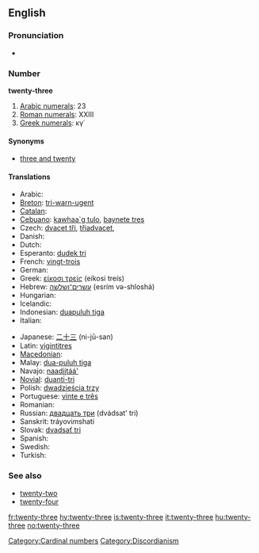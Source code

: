==English==

===Pronunciation===
* {{audio|en-us-twenty-three.ogg|Audio (US)}}

===Number===
'''twenty-three'''

# [[w:Arabic numerals|Arabic numerals]]: 23
# [[w:Roman numerals|Roman numerals]]: XXIII
# [[w:Greek numerals|Greek numerals]]: κγ΄

====Synonyms====
* [[three and twenty]]

====Translations====
{{trans-top|twenty-three}}
* Arabic: {{Arab|[[ثلاثة وعشرين]]}} {{unicode|(θalāθa w-ʕišrīn)}}
* [[Breton]]: [[tri-warn-ugent]]
* [[Catalan]]: {{t+|ca|vint-i-tres}}
* [[Cebuano]]: [[kawhaa`g tulo]], [[baynete tres]]
* Czech: [[dvacet tři]], [[třiadvacet]],
* Danish: {{t-|da|treogtyve}}
* Dutch: {{t+|nl|drieëntwintig}}
* Esperanto: [[dudek tri]]
* French: [[vingt-trois]] {{m}}
* German: {{t+|de|dreiundzwanzig}}
* Greek: [[είκοσι τρείς]] (eíkosi treís)
* Hebrew: [[עשרים־ושלשה]] (esrím və-shloshá)
* Hungarian: {{t+|hu|huszonhárom}}
* Icelandic: {{t+|is|tuttugu og þrír}}
* Indonesian: [[duapuluh tiga]]
* Italian: {{t+|it|ventitré}}
{{trans-mid}}
* Japanese: [[二十三]] (ni-jū-san)
* Latin: [[vigintitres]]
* [[Macedonian]]: {{t|mk|дваесет и три|tr=dváeset i tri|sc=Cyrl|xs=Macedonian}}
* Malay: [[dua-puluh tiga]]
* Navajo: [[naadįįtáá']]
* [[Novial]]: [[duanti-tri]]
* Polish: [[dwadzieścia trzy]]
* Portuguese: [[vinte e três]] {{m}}
* Romanian: {{t-|ro|douăzeci şi trei}}
* Russian: [[двадцать три]] (dvádsat’ tri)
* Sanskrit: tráyovi''m''shati
* Slovak: [[dvadsať tri]]
* Spanish: {{t+|es|veintitrés}}
* Swedish: {{t-|sv|tjugotre}}
* Turkish: {{t-|tr|yirmi üç}}
{{trans-bottom}}

===See also===
* [[twenty-two]]
* [[twenty-four]]

[[Category:Cardinal numbers]]
[[Category:Discordianism]]

[[fr:twenty-three]]
[[hy:twenty-three]]
[[is:twenty-three]]
[[it:twenty-three]]
[[hu:twenty-three]]
[[no:twenty-three]]